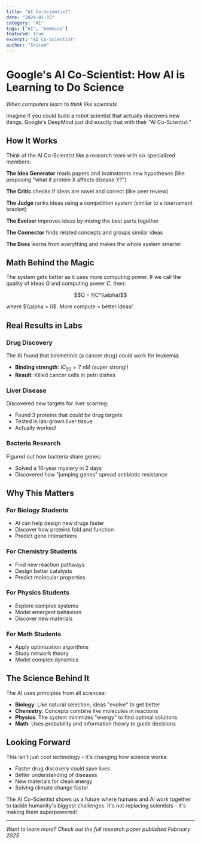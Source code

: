 ```yaml
---
title: "AI Co-scientist"
date: "2024-01-15"
category: "AI"
tags: ["AI", "Gemmini"]
featured: true
excerpt: "AI Co-Scientist"
author: "Sriram"
---
```


# Google's AI Co-Scientist: How AI is Learning to Do Science

*When computers learn to think like scientists*

Imagine if you could build a robot scientist that actually discovers new things. Google's DeepMind just did exactly that with their "AI Co-Scientist."

## How It Works

Think of the AI Co-Scientist like a research team with six specialized members:

**The Idea Generator** reads papers and brainstorms new hypotheses (like proposing "what if protein X affects disease Y?")

**The Critic** checks if ideas are novel and correct (like peer review)

**The Judge** ranks ideas using a competition system (similar to a tournament bracket)

**The Evolver** improves ideas by mixing the best parts together

**The Connector** finds related concepts and groups similar ideas

**The Boss** learns from everything and makes the whole system smarter

## Math Behind the Magic

The system gets better as it uses more computing power. If we call the quality of ideas $Q$ and computing power $C$, then:

$$Q = f(C^\\alpha)$$

where $\\alpha > 0$. More compute = better ideas!

## Real Results in Labs

### Drug Discovery
The AI found that binimetinib (a cancer drug) could work for leukemia:
- **Binding strength**: $IC_{50} = 7$ nM (super strong!)
- **Result**: Killed cancer cells in petri dishes

### Liver Disease
Discovered new targets for liver scarring:
- Found 3 proteins that could be drug targets
- Tested in lab-grown liver tissue
- Actually worked!

### Bacteria Research
Figured out how bacteria share genes:
- Solved a 10-year mystery in 2 days
- Discovered how "jumping genes" spread antibiotic resistance

## Why This Matters

### For Biology Students
- AI can help design new drugs faster
- Discover how proteins fold and function
- Predict gene interactions

### For Chemistry Students  
- Find new reaction pathways
- Design better catalysts
- Predict molecular properties

### For Physics Students
- Explore complex systems
- Model emergent behaviors
- Discover new materials

### For Math Students
- Apply optimization algorithms
- Study network theory
- Model complex dynamics

## The Science Behind It

The AI uses principles from all sciences:
- **Biology**: Like natural selection, ideas "evolve" to get better
- **Chemistry**: Concepts combine like molecules in reactions
- **Physics**: The system minimizes "energy" to find optimal solutions
- **Math**: Uses probability and information theory to guide decisions

## Looking Forward

This isn't just cool technology - it's changing how science works:
- Faster drug discovery could save lives
- Better understanding of diseases
- New materials for clean energy
- Solving climate change faster

The AI Co-Scientist shows us a future where humans and AI work together to tackle humanity's biggest challenges. It's not replacing scientists - it's making them superpowered!

---

*Want to learn more? Check out the full research paper published February 2025*
